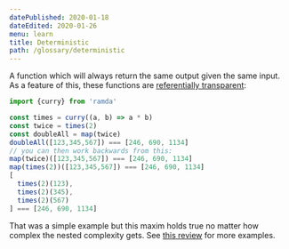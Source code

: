```yaml
---
datePublished: 2020-01-18
dateEdited: 2020-01-26
menu: learn
title: Deterministic
path: /glossary/deterministic
---
```


<Def of="Deterministic" parent="Function"/>

A function which will always return the same output given the same input. As a feature of this, these functions are [referentially transparent]:

```js
import {curry} from 'ramda'

const times = curry((a, b) => a * b)
const twice = times(2)
const doubleAll = map(twice)
doubleAll([123,345,567]) === [246, 690, 1134]
// you can then work backwards from this:
map(twice)([123,345,567]) === [246, 690, 1134]
map(times(2))([123,345,567]) === [246, 690, 1134]
[
  times(2)(123),
  times(2)(345),
  times(2)(567)
] === [246, 690, 1134]
```

That was a simple example but this maxim holds true no matter how complex the nested complexity gets. See [this review] for more examples.

[this review]: /review/ramda
[referentially transparent]: /glossary/referentially-transparent

